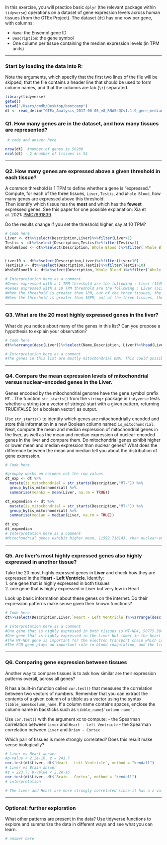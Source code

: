 
In this exercise, you will practice basic `dplyr` (the relevant package within `tidyverse`) operations on a dataset of gene expression levels across human tissues (from the GTEx Project). The dataset (`dt`) has one row per gene, with columns:

-   `Name`: the Ensembl gene ID
-   `Description`: the gene symbol
-   One column per tissue containing the median expression levels (in TPM units)

------------------------------------------------------------------------

### Start by loading the data into R:

Note the arguments, which specify that the first two lines of the file will be skipped, that the file contains a header line that should be used to form column names, and that the columns are tab (`\t`) separated.

```r
library(tidyverse)
getwd()
setwd("/Users/cmdb/Desktop/bootcamp")
dt <- read_delim("GTEx_Analysis_2017-06-05_v8_RNASeQCv1.1.9_gene_median_tpm.gct.gz", skip = 2, col_names = TRUE, delim = '\t')
```

### Q1. How many genes are in the dataset, and how many tissues are represented?

```r
 # code and answer here

nrow(dt)  #number of genes is 56200
ncol(dt) - 2 #number of tissues is 54
```

------------------------------------------------------------------------

### Q2. How many genes are expressed above a given threshold in each tissue?

A common threshold is 1 TPM to define whether a gene is "expressed."\
Compute, for each of the three tissues, `Liver`, `Testis`, and `Whole Blood`, how many genes are expressed above this threshold.\
Then identify which tissue has the **most** and which has the **fewest** expressed genes. See this paper for one possible explanation: Xia et al. 2021: [PMC7891839](https://pmc.ncbi.nlm.nih.gov/articles/PMC7891839/).

Do the results change if you set the threshold higher, say at 10 TPM?

```r

# Code here
Liver <- dt%>%select(Description,Liver)%>%filter(Liver>1)
Testis <- dt%>%select(Description,Testis)%>%filter(Testis>1)
WholeBlood <- dt%>%select(Description,`Whole Blood`)%>%filter(`Whole Blood`>1)


Liver10 <- dt%>%select(Description,Liver)%>%filter(Liver>10)
Testis10 <- dt%>%select(Description,Testis)%>%filter(Testis>10)
WholeBlood10 <- dt%>%select(Description,`Whole Blood`)%>%filter(`Whole Blood`>10)

# Interpretation here as a comment
#Genes expressed with a 1 TPM threshold are the following : Liver (13499), Testis (25064), Whole Blood (11616)
#Genes expressed with a 10 TPM threshold are the following : Liver (5132), Testis (11471), Whole Blood (4482)
#When the threshold is greater than 1PM, out of the three tissues, the Testis (25064) has the greatest expressed genes while the wholeblood (11616) has the lowest expressed genes. 
#When the threshold is greater than 10PM, out of the three tissues, the Testis (11471) has the greatest expressed genes while the wholeblood has the lowest expressed genes (4482). Therefore, the results do not change.


```

------------------------------------------------------------------------

### Q3. What are the 20 most highly expressed genes in the liver?

What do you notice about many of the genes in this list? Can you propose a hypothesis to explain your observation?

```r

# Code here
dt%>%arrange(desc(Liver))%>%select(Name,Description, Liver)%>%head(Liver, n = 20)

# Interpretation here as a comment
#The genes in this list are mostly mitochondrial DNA. This could possibly be explained by the Liver's function and importance in metabolic processes, and mitochondrial DNA role in producing relevant proteins for energy processes in the cell.  


```

------------------------------------------------------------------------

### Q4. Compare the mean expression levels of mitochondrial versus nuclear-encoded genes in the Liver.

Genes encoded by the mitochondrial genome have the gene symbol prefix `MT-`. The function `str_starts()` from the `stringr` package in `tidyverse` tests whether a string (or a vector of strings) start with a given pattern, returning TRUE/FALSE (or a boolean vector) as output.

Use `str_starts()` to identify which genes are mitochondrially encoded and store this information in a new Boolean column named `is_mitochondrial`. Next, compute the mean and median expression of mitochondrial genes in the liver, as well as the mean and median expression of nuclear-encoded genes in the liver and compare them. Do mitochondrial genes exhibit higher or lower mean and median expression than nuclear genes? What does the difference between the mean and median tell you about the distribution of gene expression.

```r
# Code here

#groupby works on columns not the row values 
dt_exp <- dt %>%
  mutate(is_mitochondrial = str_starts(Description,"MT-")) %>%
  group_by(is_mitochondrial) %>% 
  summarise(meanEx = mean(Liver, na.rm = TRUE))

dt_expmedian <- dt %>%
  mutate(is_mitochondrial = str_starts(Description,"MT-")) %>%
  group_by(is_mitochondrial) %>% 
  summarise(median = median(Liver, na.rm = TRUE))

dt_exp
dt_expmedian
# Interpretation here as a comment
#Mitochondrial genes exhibit higher mean, 11592.716143, than nuclear-encoded genes,8.373839, in the liver. Mitochondrial genes exhibit higher median, 3.40258, than nuclear-encoded genes,0, in the liver. This indicates that mitochondrial genes are very active in comparison to nuclear-encoded genes

```

------------------------------------------------------------------------

### Q5. Are liver’s most highly expressed genes also highly expressed in another tissue?

Take the 20 most highly exprssed genes in **Liver** and check how they are expressed in the **Heart - Left Ventricle**. Identify:\
1. one gene that is highly expressed in both tissues\
2. one gene that is highly expressed in Liver but very low in Heart

Look up basic information about these genes on the internet. Do their expression patterns make sense given their known functions?

```r

# Code here
dt%>%select(Description,Liver,`Heart - Left Ventricle`)%>%arrange(desc(Liver))%>%head(Liver, n = 20)%>%mutate

# Interpretation here as a comment
#One gene that is highly expressed in both tissues is MT-ND4, 58775.30(liver)	, 	6.60157e+04	(heart)	
#One gene that is highly expressed in the Liver but lower in the heart is FGB, in the liver its expressed #at 7351.90	while the heart it's expressed at 2.85234e-02	
#The MT-ND4 gene is important for the electron transport chain which is important for energy production in the body, so it makes sense as to why it's highly expressed in important tissues such as the Lung and Heart. 
#The FGB gene plays an important role in blood coagulation, and the liver plays a role in producing clotting factors. However, in the heart, having high expression of genes that causes clotting is dangerous as it can lead to diseases or heart attacks. 

```

------------------------------------------------------------------------

### Q6. Comparing gene expression between tissues

Another way to compare tissues is to ask how similar are their expression patterns overall, across all genes?

R has a built-in function called `cor.test()` that measures the correlation between two vectors of numbers. Remember that you can extract the contents of a given column of a tibble as a vector using the syntax `tibble_name$column_name`. If a column name contains spaces, enclose the column name in backticks such as `` tibble_name$`column name` ``.

Use `cor.test()` with the argument xc to compute: - the Spearman correlation between `Liver` and `Heart - Left Ventricle` - the Spearman correlation between `Liver` and `Brian - Cortex`

Which pair of tissues is more strongly correlated? Does this result make sense biologically?

```r
# Liver vs Heart answer
#p-value < 2.2e-16, z = 241.7
cor.test(dt$Liver, dt$`Heart - Left Ventricle`, method = "kendall")
# Liver vs Brain answer
#z = 223.7, p-value < 2.2e-16
cor.test(dt$Liver, dt$`Brain - Cortex`, method = "kendall")
# interpretation

# The Liver and Heart are more strongly correlated since it has a z value of 241.7. This results make biological sense as both of these tissues play an important role in circulating blood and other physiological processes. 

```

------------------------------------------------------------------------

### Optional: further exploration

What other patterns are present in the data? Use tidyverse functions to explore and summarize the data in different ways and see what you can learn.

```r
# answer here
```
